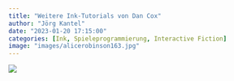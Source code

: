 ```yaml
---
title: "Weitere Ink-Tutorials von Dan Cox"
author: "Jörg Kantel"
date: "2023-01-20 17:15:00"
categories: [Ink, Spieleprogrammierung, Interactive Fiction]
image: "images/alicerobinson163.jpg"
---
```


[![](images/alicerobinson163-b.jpg)](https://upload.wikimedia.org/wikipedia/commons/d/d0/Alice%27s_Adventures_in_Wonderland_-_Carroll%2C_Robinson_-_S163_-_%27Up%2C_lazy_thing%21%27_said_the_Queen.jpg)

